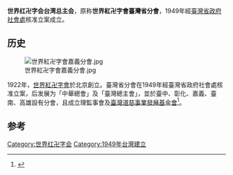 '''世界红卍字会台湾总主会'''，原称'''世界紅卍字會臺灣省分會'''，1949年經[[臺灣省政府社會處|臺灣省政府社會處]]核准立案成立。

== 历史 ==
[[File:世界紅卍字會嘉義分會.jpg|thumb]]

1922年，[[世界紅卍字會|世界紅卍字會]]於北京創立。臺灣省分會在1949年經臺灣省政府社會處核准立案，后发展为「中華總會」及「臺灣總主會」，並於臺中、彰化、嘉義、臺南、高雄設有分會，且成立理監事會及[[臺灣道慈事業發展基金會|臺灣道慈事業發展基金會]]<ref name="關於我們">{{cite web |title=關於我們 |url=https://www.home-one.org.tw/index.html |website=社團法人世界紅卍字會臺灣總主會 |accessdate=2021-01-01 |archive-date=2022-04-18 |archive-url=https://web.archive.org/web/20220418012830/https://www.home-one.org.tw/index.html }}</ref>。

== 参考 ==
{{reflist}}

[[Category:世界红卍字会|Category:世界红卍字会]]
[[Category:1949年台灣建立|Category:1949年台灣建立]]